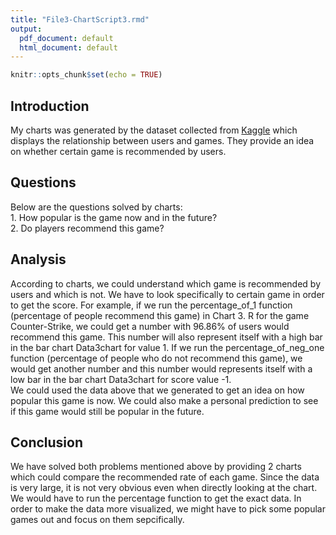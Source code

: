 ```yaml
---
title: "File3-ChartScript3.rmd"
output:
  pdf_document: default
  html_document: default
---
```


```r
knitr::opts_chunk$set(echo = TRUE)
```

## Introduction

My charts was generated by the dataset collected from [Kaggle](https://www.kaggle.com/datasets/andrewmvd/steam-reviews) which displays the relationship between users and games. They provide an idea on whether certain game is recommended by users. 


## Questions

Below are the questions solved by charts:\
1. How popular is the game now and in the future?\
2. Do players recommend this game?\


## Analysis

According to charts, we could understand which game is recommended by users and which is not. We have to look specifically to certain game in order to get the score. For example, if we run the percentage_of_1 function (percentage of people recommend this game) in Chart 3. R for the game Counter-Strike, we could get a number with 96.86% of users would recommend this game. This number will also represent itself with a high bar in the bar chart Data3chart for value 1. If we run the percentage_of_neg_one function (percentage of people who do not recommend this game), we would get another number and this number would represents itself with a low bar in the bar chart Data3chart for score value -1.\
We could used the data above that we generated to get an idea on how popular this game is now. We could also make a personal prediction to see if this game would still be popular in the future.

## Conclusion

We have solved both problems mentioned above by providing 2 charts which could compare the recommended rate of each game. Since the data is very large, it is not very obvious even when directly looking at the chart. We would have to run the percentage function to get the exact data. In order to make the data more visualized, we might have to pick some popular games out and focus on them sepcifically.
